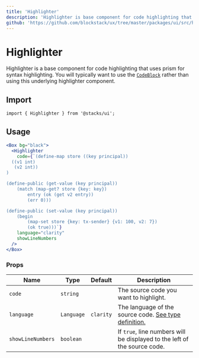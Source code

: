 ```yaml
---
title: 'Highlighter'
description: 'Highlighter is base component for code highlighting that uses prism for syntax highlighting.'
github: 'https://github.com/blockstack/ux/tree/master/packages/ui/src/highlighter'
---
```


# Highlighter

Highlighter is a base component for code highlighting that uses prism for syntax highlighting. You will typically want to
use the [`CodeBlock`](/components/codeblock) rather than using this underlying highlighter component.

## Import

```tsx live=false
import { Highlighter } from '@stacks/ui';
```

## Usage

```jsx
<Box bg="black">
  <Highlighter
    code={`(define-map store ((key principal))
  ((v1 int)
   (v2 int))
)

(define-public (get-value (key principal))
    (match (map-get? store {key: key})
        entry (ok (get v2 entry))
        (err 0)))

(define-public (set-value (key principal))
    (begin
        (map-set store {key: tx-sender} {v1: 100, v2: 7})
        (ok true)))`}
    language="clarity"
    showLineNumbers
  />
</Box>
```

### Props

| Name              | Type       | Default   | Description                                                                                                                                    |
| ----------------- | ---------- | --------- | ---------------------------------------------------------------------------------------------------------------------------------------------- |
| `code`            | `string`   |           | The source code you want to highlight.                                                                                                         |
| `language`        | `Language` | `clarity` | The language of the source code. [See type definition.](https://github.com/blockstack/ux/blob/master/packages/ui/src/highlighter/types.ts#L56) |
| `showLineNumbers` | `boolean`  |           | If `true`, line numbers will be displayed to the left of the source code.                                                                      |
